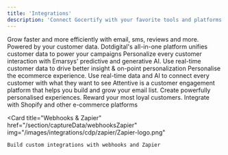 ```yaml
---
title: 'Integrations'
description: 'Connect Gocertify with your favorite tools and platforms'
---
```


<CardGroup cols={2}>
  <Card title="Klaviyo" href="/section/captureData/klaviyo" img="/images/integrations/cdp/klaviyoLogo.png">
    Grow faster and more efficiently with email, sms, reviews and more. Powered by your customer data.
  </Card>

  <Card title="Dot Digital" href="/section/captureData/dotdigital" img="/images/integrations/cdp/dotdigital/dotdigitalLogo.png">
    Dotdigital's all-in-one platform unifies customer data to power your campaigns
  </Card>

  <Card title="Emarsys" href="/section/captureData/emarsys" img="/images/integrations/cdp/emarsysLogo.png">
    Personalize every customer interaction with Emarsys' predictive and generative AI.
  </Card>

  <Card title="Ometria" href="/section/captureData/ometria" img="/images/integrations/cdp/ometriaLogo.png">
    Use real-time customer data to drive better insight & on-point personalization
  </Card>
  
  <Card title="Bloomreach" href="/section/captureData/bloomreach" img="/images/bloomreach/logo.png">
    Personalise the ecommerce experience. Use real-time data and AI to connect every customer with what they want to see
  </Card>
  
  <Card title="Attentive" href="/section/captureData/attentive" img="/images/integrations/cdp/attentive/Attentive-logo.png">
    Attentive is a customer engagement platform that helps you build and grow your email list.
  </Card>
  
  <Card title="Nosto" href="/section/promoteOffers/nosto" img="/images/integrations/cdp/nosto/nostoLogo.png">
    Create powerfully personalised experiences.
  </Card>
  
  <Card title="Yotpo" href="/section/promoteOffers/yotpo" img="/images/integrations/cdp/yotpo/Yotpo-logo.png">
    Reward your most loyal customers.
  </Card>
  
  <Card title="Shopify" href="/section/promoteOffers/shopifyIntegration" img="/images/integrations/ecommerce/Shopify-logo.png">
    Integrate with Shopify and other e-commerce platforms
  </Card>

  <Card
    title="Webhooks & Zapier"
    href="/section/captureData/webhooksZapier"
    img="/images/integrations/cdp/zapier/Zapier-logo.png"
  >
    Build custom integrations with webhooks and Zapier
  </Card>
</CardGroup>

